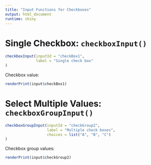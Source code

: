 ```yaml
---
title: "Input Functions for Checkboxes"
output: html_document
runtime: shiny
---
```



# Single Checkbox: `checkboxInput()`

```r
checkboxInput(inputId = "checkBox1",
              label = "Single check box"
)
```

Checkbox value:
  
```r
renderPrint(input$checkBox1)
```

# Select Multiple Values: `checkboxGroupInput()`

```r
checkboxGroupInput(inputId = "checkGroup2",
                   label = "Multiple check boxes",
                   choices = list("A", "B", "C")
)
```


Checkbox group values:

```r
renderPrint(input$checkGroup2)
```

  
